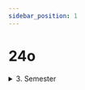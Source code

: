 ```yaml
---
sidebar_position: 1
---
```


# 24o

<Table
  header={['Datum', 'Thema', 'Inhalt']}
  compact
  selectable
  rows={[
  { cells: [ '31.01.2022', '', '' ] },
  { cells: [ '07.02.2022', '', '' ] },
  { cells: [ '14.02.2022', 'Sportwoche', '' ], type: 'holiday' },
  { cells: [ '21.02.2022', '', '' ] },
  { cells: [ '28.02.2022', '', '' ] },
  { cells: [ '07.03.2022', '', '' ] },
  { cells: [ '14.03.2022', '', '' ] },
  { cells: [ '21.03.2022', '', '' ] },
  { cells: [ '28.03.2022', '', '' ] },
  { cells: [ '04.04.2022', 'Sonderwoche', '' ], type: 'holiday' },
  { cells: [ '11.04.2022', 'Frühlingsferien', '' ], type: 'holiday' },
  { cells: [ '18.04.2022', 'Frühlingsferien', '' ], type: 'holiday' },
  { cells: [ '25.04.2022', '', '' ] },
  { cells: [ '02.05.2022', '', '' ] },
  { cells: [ '09.05.2022', '', '' ] },
  { cells: [ '16.05.2022', '', '' ] },
  { cells: [ '23.05.2022', '', '' ] },
  { cells: [ '30.05.2022', '', '' ] },
  { cells: [ '06.06.2022', 'Pfingsten', '' ], type: 'holiday' },
  { cells: [ '13.06.2022', 'Präventionswoche', '' ], type: 'holiday' },
  { cells: [ '20.06.2022', '', '' ] },
  { cells: [ '27.06.2022', '', '' ] },
  { cells: [ '30.06.2022', 'Notenschluss', '' ], type: 'event' },
  { cells: [ '04.07.2022', '', '' ] }
]}
/>

<details><summary>3. Semester</summary>
<Table
  header={['Datum', 'Thema', 'Inhalt']}
  compact
  selectable
  rows={[
    { cells: ['16.08.2021', 'Netzwerke', 'Schichtenmodell, TCP/IP-Schichtenmodell'] },
    { cells: ['23.08.2021', 'Netzwerke', 'Codierung, IP-Adresse'] },
    { cells: ['30.08.2021', 'Netzwerke', 'Routing & DNS'] },
    { cells: ['06.09.2021', 'Netzwerke', 'Protokolle, World Wide Web']},
    { cells: ['13.09.2021', 'Netzwerke', 'Workshop'] },
    { cells: ['20.09.2021', 'Netzwerke', 'Test'], type: 'test' },
    { cells: ['27.09.2021', 'Umweltwoche', ''], type: 'holiday' },
    { cells: ['04.10.2021', 'Herbstferien', ''], type: 'holiday' },
    { cells: ['11.10.2021', 'Herbstferien', ''], type: 'holiday' },
    { cells: ['18.10.2021', 'Herbstferien', ''], type: 'holiday' },
    { cells: ['25.10.2021', 'Kryptologie', 'Antike Verschlüsselungsverfahren'] },
    { cells: ['01.11.2021', 'Kryptologie', 'Symmetrische Verschlüsselung'] },
    { cells: ['08.11.2021', 'Kryptologie', "Semaine d'études"], type: 'holiday' },
    { cells: ['15.11.2021', 'Kryptologie', 'Asymmetrische Verschlüsselung'] },
    { cells: ['22.11.2021', 'Kryptologie', 'Hashfunktion'] },
    { cells: ['29.11.2021', 'Kryptologie', 'Digitale Signaturen'] },
    { cells: ['06.12.2021', 'Kryptologie', 'Kryptologie im Alltag'] },
    { cells: ['13.12.2021', 'Kryptologie', 'Test'], type: 'test' },
    { cells: ['20.12.2021', 'Kryptologie', 'Steganographie oder Funktionsweise Corona Tracing'] },
    { cells: ['27.12.2021', 'Winterferien', ''], type: 'holiday' },
    { cells: ['03.01.2022', 'Winterferien', ''], type: 'holiday' },
    { cells: ['10.01.2022', 'Computer', 'Grundlagen'] },
    { cells: ['17.01.2022', 'Computer', 'Digitale Schaltungen'] },
    { cells: ['19.01.2022', 'Notenschluss', ''], type: 'event' },
    { cells: ['24.01.2022', 'Computer', ''] }
  ]}
/>
</details>
